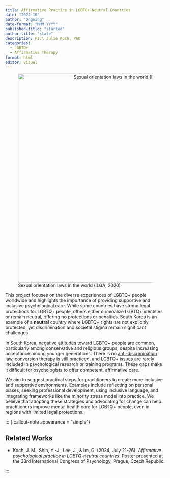 ```yaml
---
title: Affirmative Practice in LGBTQ+-Neutral Countries
date: "2022-10"
author: "Ongoing"
date-format: "MMM YYYY"
published-title: "started"
author-title: "state"
description: PI:\ Julie Koch, PhD
categories: 
  - LGBTQ+
  - Affirmative Therapy
format: html
editor: visual
---
```


![Sexual orientation laws in the world (ILGA, 2020)](ilga_map.png){style="text-align: center" width="656" fig-align="center"} 

This project focuses on the diverse experiences of LGBTQ+ people worldwide and highlights the importance of providing supportive and inclusive psychological care. While some countries have strong legal protections for LGBTQ+ people, others either criminalize LGBTQ+ identities or remain neutral, offering no protections or penalties. South Korea is an example of a **neutral** country where LGBTQ+ rights are not explicitly protected, yet discrimination and societal stigma remain significant challenges.

In South Korea, negative attitudes toward LGBTQ+ people are common, particularly among conservative and religious groups, despite increasing acceptance among younger generations. There is no [anti-discrimination law](https://en.wikipedia.org/wiki/Anti-discrimination_law), [conversion therapy](https://glaad.org/reference/conversion-therapy/) is still practiced, and LGBTQ+ issues are rarely included in psychological research or training programs. These gaps make it difficult for psychologists to offer competent, affirmative care.

We aim to suggest practical steps for practitioners to create more inclusive and supportive environments. Examples include reflecting on personal biases, seeking professional development, using inclusive language, and integrating frameworks like the minority stress model into practice. We believe that adopting these strategies and advocating for change can help practitioners improve mental health care for LGBTQ+ people, even in regions with limited legal protections.

::: {.callout-note appearance = "simple"}

## Related Works

-   Koch, J. M., Shin, Y.-J., Lee, J., & Im, G. (2024, July 21-26). *Affirmative psychological practice in LGBTQ-neutral countries*. Poster presented at the 33rd International Congress of Psychology, Prague, Czech Republic.

:::
